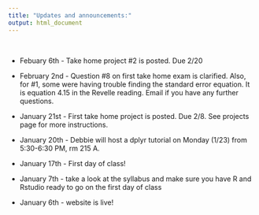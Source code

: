 ```yaml
---
title: "Updates and announcements:"
output: html_document
---
```

  <br>
  
- Febuary 6th - Take home project #2 is posted. Due 2/20

- February 2nd - Question #8 on first take home exam is clarified. Also, for #1, some were having trouble finding the standard error equation. It is equation 4.15 in the Revelle reading. Email if you have any further questions. 

- January 21st - First take home project is posted. Due 2/8. See projects page for more instructions. 

- January 20th - Debbie will host a dplyr tutorial on Monday (1/23) from 5:30-6:30 PM, rm 215 A.

- January 17th - First day of class!     
    
- January 7th - take a look at the syllabus and make sure you have R and Rstudio ready to go on the first day of class 

- January 6th - website is live! 

